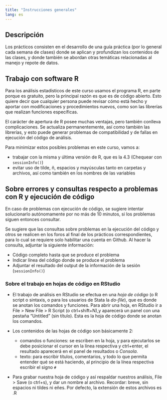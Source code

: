 ---
title: "Instrucciones generales"
lang: es
---

## Descripción

Los prácticos consisten en el desarrollo de una guía práctica (por lo general cada semana de clases) donde se aplican y profundizan los contenidos de las clases, y donde también se abordan otras temáticas relacionadas al manejo y repote de datos.

## Trabajo con software R

Para los análisis estadísticos de este curso usamos el programa R, en parte porque es gratuito, pero la principal razón es que es de código abierto. Esto quiere decir que cualquier persona puede revisar cómo está hecho y aportar con modificaciones y procedimientos nuevos, como son las librerías que realizan funciones específicas.

El carácter de apertura de R posee muchas ventajas, pero también conlleva complicaciones. Se actualiza permanentemente, así como también las librerías, y esto puede generar problemas de compatibilidad y de fallas en ejecución del código de análisis.

Para minimizar estos posibles problemas en este curso, vamos a:

-   trabajar con la misma y última versión de R, que es la 4.3 (Chequear con `sessionInfo()`)
-   evitar uso de tilde, ñ, espacios y mayúsculas tanto en carpetas y archivos, así como también en los nombres de las variables

## Sobre errores y consultas respecto a problemas con R y ejecución de código

En caso de problemas con ejecución de código, se sugiere intentar solucionarlo autónomamente por no más de 10 minutos, si los problemas siguen entonces consultar.

Se sugiere que las consultas sobre problemas en la ejecución del código y otros se realicen en los foros al final de los prácticos correspondientes, para lo cual se requiere solo habilitar una cuenta en Github. Al hacer la consulta, adjuntar la siguiente información:

-   Código completo hasta que se produce el problema
-   Indicar línea del código donde se produce el problema
-   Adjuntar el resultado del output de la información de la sesión (`sessionInfo()`)

### Sobre el trabajo en hojas de código en RStudio {#codigoR}

-   El trabajo de análisis en RStudio se efectua en una *hoja de código* (o R script o sintaxis, o para los usuarios de Stata la *do-file*), que es donde se anotan los comandos y funciones. Para abrir una hoja, en RStudio ir a File \> New File \> R Script (o ctrl+shift+N),y aparecerá un panel con una pestaña "Untitled" (sin título). Esta es la hoja de código donde se anotan los comandos.

-   Los contenidos de las hojas de código son básicamente 2:

    -   comandos o funciones: se escriben en la hoja, y para ejecutarlos se debe posicionar el cursor en la línea respectiva y ctrl+enter, el resultado aparecerá en el panel de resultados o *Consola*.
    -   texto: para escribir títulos, comentarios, y todo lo que permita entender qué se está haciendo, al principio de la línea respectiva escribir el signo `#`

-   Para grabar nuestra hoja de código y así respaldar nuestros análisis, File \> Save (o ctrl+s), y dar un nombre al archivo. Recordar: breve, sin espacios ni tildes ni eñes. Por defecto, la extensión de estos archivos es .R
